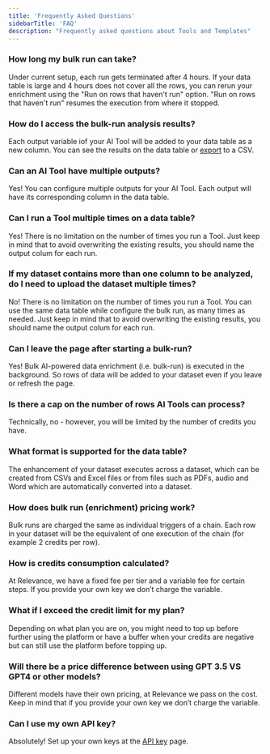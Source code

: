 ```yaml
---
title: 'Frequently Asked Questions'
sidebarTitle: 'FAQ'
description: "Frequently asked questions about Tools and Templates"
---
```


### How long my bulk run can take?
Under current setup, each run gets terminated after 4 hours. If your data table is large and 4 hours does not cover all the rows,
you can rerun your enrichment using the "Run on rows that haven't run" option. "Run on rows that haven't run" resumes the execution 
from where it stopped.

### How do I access the bulk-run analysis results?
Each output variable iof your AI Tool will be added to your data table as a new column.
You can see the results on the data table or [export](/templates/export) to a CSV.

### Can an AI Tool have multiple outputs?
Yes!
You can configure multiple outputs for your AI Tool. Each output will have its corresponding column in the data table.

### Can I run a Tool multiple times on a data table?
Yes!
There is no limitation on the number of times you run a Tool. Just keep in mind that to avoid overwriting the existing results, you
should name the output colum for each run.

### If my dataset contains more than one column to be analyzed, do I need to upload the dataset multiple times?
No!
There is no limitation on the number of times you run a Tool. You can use the same data table while configure the bulk run, as many
times as needed.
Just keep in mind that to avoid overwriting the existing results, you should name the output colum for each run.

### Can I leave the page after starting a bulk-run?
Yes!
Bulk AI-powered data enrichment (i.e. bulk-run) is executed in the background. So rows of data will be added to your dataset even
if you leave or refresh the page.

### Is there a cap on the number of rows AI Tools can process?
Technically, no - however, you will be limited by the number of credits you have.

### What format is supported for the data table?
The enhancement of your dataset executes across a dataset, which can be created from CSVs and Excel files or from files 
such as PDFs, audio and Word which are automatically converted into a dataset.

### How does bulk run (enrichment) pricing work?
Bulk runs are charged the same as individual triggers of a chain. Each row in your dataset will be the equivalent of one execution 
of the chain (for example 2 credits per row).

### How is credits consumption calculated?
At Relevance, we have a fixed fee per tier and a variable fee for certain steps. If you provide your own key we don’t charge the variable.

### What if I exceed the credit limit for my plan?
Depending on what plan you are on, you might need to top up before further using the platform or have a buffer when your credits are negative but can 
still use the platform before topping up.

### Will there be a price difference between using GPT 3.5 VS GPT4 or other models?
Different models have their own pricing, at Relevance we pass on the cost. Keep in mind that if you provide your own key we don’t charge the variable.

### Can I use my own API key?
Absolutely!
Set up your own keys at the [API key](/get-started/key-concepts/api-keys) page.
